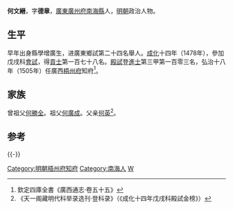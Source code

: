 {{明清人物信息框
| 姓名 = 何文縉
| 原名 =
| 圖片名稱= 
| 圖片大小 =
| 圖片說明 = 
| 最高職務 =
| 國家 = 大明 
| 爵位 =
| 籍貫 = [[廣東|廣東]][[廣州府|廣州府]][[南海縣|南海縣]]軍籍
| 族裔 = 
| 字號 = 字德章
| 諡號 =
| 出生日期 = 生年不詳
| 出生地點 = 
| 逝世日期 = 卒年不詳
| 逝世地點 =
| 墓葬 =
| 配偶 = 
| 親屬 = 
| 出身 =
* 成化十四年戊戌科同進士出身
| 經歷 =
| 著作 =  
}}

'''何文縉'''，字'''德章'''，[[廣東|廣東]][[廣州府|廣州府]][[南海縣|南海縣]]人，[[明朝|明朝]]政治人物。

==生平==
早年出身縣學增廣生，进廣東鄉試第二十四名舉人。[[成化|成化]]十四年（1478年），參加戊戌科[[會試|會試]]，得[[貢士|貢士]]第一百七十八名。[[殿試|殿試]]登[[進士|進士]]第三甲第一百零三名，弘治十八年（1505年）任廣西[[梧州府|梧州府]]知府<ref>欽定四庫全書《廣西通志·卷五十五》</ref>。

==家族==
曾祖父[[何勝全|何勝全]]。祖父[[何廣成|何廣成]]。父亲[[何英|何英]]<ref>《天一阁藏明代科举录选刊·登科录》（《成化十四年戊戌科殿試金榜》）</ref>。

==参考==
{{reflist}}

{{-}}
{{start box}}
{{s-off}}
{{succession box|[[黃鑑|黃　鑑]]|[[李哲_(弘治進士)|李　哲]]|[[廣西承宣佈政使司|廣西]][[梧州府|梧州府]][[知府|知府]]|<small>弘治十八年（1505年）上任</small>}}
{{end box}}
{{成化十四年戊戌科殿試金榜}}
{{DEFAULTSORT:He何}}
[[Category:明朝梧州府知府|Category:明朝梧州府知府]]
[[Category:南海人|Category:南海人]]
[[Category:何姓|W]]
